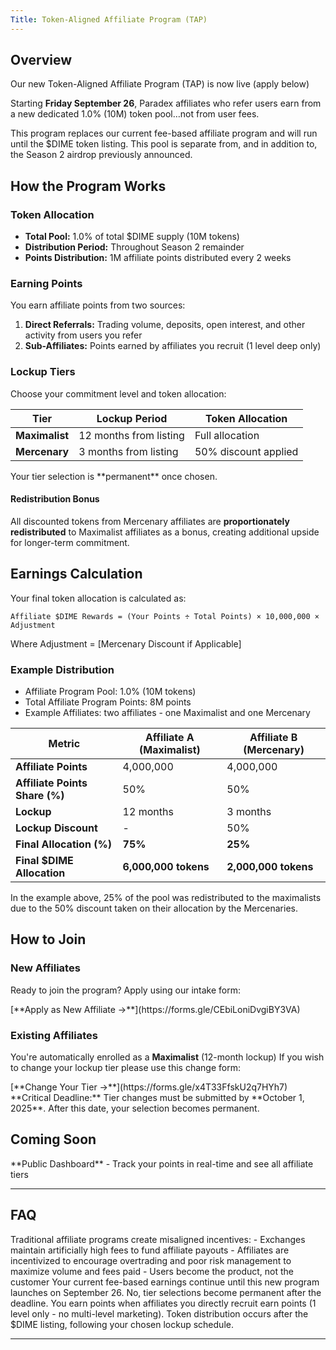 ```yaml
---
Title: Token-Aligned Affiliate Program (TAP)
---
```


## Overview

Our new Token-Aligned Affiliate Program (TAP) is now live (apply below)

Starting **Friday September 26**, Paradex affiliates who refer users earn from a new dedicated 1.0% (10M) token pool…not from user fees.

<Warning>
This program replaces our current fee-based affiliate program and will run until the $DIME token listing. This pool is separate from, and in addition to, the Season 2 airdrop previously announced.
</Warning>

## How the Program Works

### Token Allocation
- **Total Pool:** 1.0% of total $DIME supply (10M tokens)
- **Distribution Period:** Throughout Season 2 remainder
- **Points Distribution:** 1M affiliate points distributed every 2 weeks

### Earning Points
You earn affiliate points from two sources:

1. **Direct Referrals:** Trading volume, deposits, open interest, and other activity from users you refer
2. **Sub-Affiliates:** Points earned by affiliates you recruit (1 level deep only)

### Lockup Tiers

Choose your commitment level and token allocation:

| Tier | Lockup Period | Token Allocation |
|------|---------------|------------------|
| **Maximalist** | 12 months from listing | Full allocation |
| **Mercenary** | 3 months from listing | 50% discount applied |

<Warning>
Your tier selection is **permanent** once chosen.
</Warning>

#### Redistribution Bonus
All discounted tokens from Mercenary affiliates are **proportionately redistributed** to Maximalist affiliates as a bonus, creating additional upside for longer-term commitment.

## Earnings Calculation

Your final token allocation is calculated as:

```
Affiliate $DIME Rewards = (Your Points ÷ Total Points) × 10,000,000 × Adjustment
```

Where Adjustment = [Mercenary Discount if Applicable]

### Example Distribution

* Affiliate Program Pool: 1.0% (10M tokens)
* Total Affiliate Program Points: 8M points
* Example Affiliates: two affiliates - one Maximalist and one Mercenary

| Metric | Affiliate A (Maximalist) | Affiliate B (Mercenary) |
|--------|--------------------------|--------------------------|
| **Affiliate Points** | 4,000,000 | 4,000,000 |
| **Affiliate Points Share (%)** | 50% | 50% |
| **Lockup** | 12 months | 3 months |
| **Lockup Discount** | - | 50% |
| **Final Allocation (%)** | **75%** | **25%** |
| **Final $DIME Allocation** | **6,000,000 tokens** | **2,000,000 tokens** |

<Note>
In the example above, 25% of the pool was redistributed to the maximalists due to the 50% discount taken on their allocation by the Mercenaries.
</Note>

## How to Join

### New Affiliates
Ready to join the program? Apply using our intake form:

<Card>
[**Apply as New Affiliate →**](https://forms.gle/CEbiLoniDvgiBY3VA)
</Card>

### Existing Affiliates

You're automatically enrolled as a **Maximalist** (12-month lockup) If you wish to change your lockup tier please use this change form:

<Card>
[**Change Your Tier →**](https://forms.gle/x4T33FfskU2q7HYh7)
</Card>

<Warning>
**Critical Deadline:** Tier changes must be submitted by **October 1, 2025**. After this date, your selection becomes permanent.
</Warning>


## Coming Soon

<Note>
**Public Dashboard** - Track your points in real-time and see all affiliate tiers
</Note>

---

## FAQ

<Accordion title="Why Token-Aligned Affiliates?">
Traditional affiliate programs create misaligned incentives:
- Exchanges maintain artificially high fees to fund affiliate payouts
- Affiliates are incentivized to encourage overtrading and poor risk management to maximize volume and fees paid
- Users become the product, not the customer

</Accordion>

<Accordion title="What happens to my existing affiliate earnings?">
Your current fee-based earnings continue until this new program launches on September 26.
</Accordion>

<Accordion title="Can I change my lockup tier after October 1?">
No, tier selections become permanent after the deadline.
</Accordion>

<Accordion title="How are points calculated from sub-affiliates?">
You earn points when affiliates you directly recruit earn points (1 level only - no multi-level marketing).
</Accordion>

<Accordion title="When do I receive my tokens?">
Token distribution occurs after the $DIME listing, following your chosen lockup schedule.
</Accordion>

---

